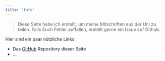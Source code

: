 ```yaml
---
title: "Info"
---
```


> Diese Seite habe ich erstellt, um meine Mitschriften aus der Uni zu teilen. Falls Euch Fehler auffallen, erstellt gerne ein Issue auf Github.

Hier sind ein paar nützliche Links:

- Das [GitHub](https://github.com/EinMaulwurf/EinMaulwurf.github.io) Repository dieser Seite
- …

